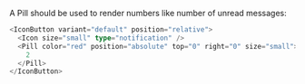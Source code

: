 A Pill should be used to render numbers like number of unread messages:

```typescript jsx
<IconButton variant="default" position="relative">
  <Icon size="small" type="notification" />
  <Pill color="red" position="absolute" top="0" right="0" size="small">
    2
  </Pill>
</IconButton>
```
